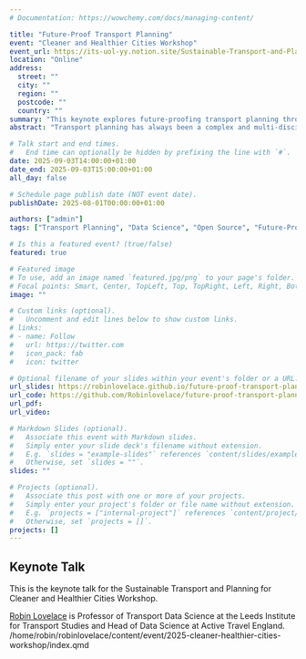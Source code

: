 ```yaml
---
# Documentation: https://wowchemy.com/docs/managing-content/

title: "Future-Proof Transport Planning"
event: "Cleaner and Healthier Cities Workshop"
event_url: https://its-uol-yy.notion.site/Sustainable-Transport-and-Planning-for-Cleaner-and-Healthier-Cities-Workshop-25d33f989ee8805d988cd8a5d5a3753d
location: "Online"
address:
  street: ""
  city: ""
  region: ""
  postcode: ""
  country: ""
summary: "This keynote explores future-proofing transport planning through data science and open-source software, drawing on experience with tools like PCT, NPT, and Biclar."
abstract: "Transport planning has always been a complex and multi-disciplinary enterprise requiring wide-ranging skills and methods. Like many fields of research exposed to the data revolution, it is also fast-moving, meaning that it’s hard to know how to keep the work future-proof. This talk will explore the challenges and opportunities of future-proofing transport planning, focusing on the role of data science and open-source software. It will draw on my experience developing and deploying tools such as the Propensity to Cycle Tool for England and Wales (publicly available at [www.pct.bike](https://www.pct.bike/)), the Network Planning Tool for Scotland (publicly available at [www.npt.scot](https://www.npt.scot/)) and the Biclar tool for Portugal (publicly available at [biclar.tmlmobilidade.pt](https://biclar.tmlmobilidade.pt/)). I will also outline some tools and techniques we have developed at the University of Leeds for working with origin-destination data."

# Talk start and end times.
#   End time can optionally be hidden by prefixing the line with `#`.
date: 2025-09-03T14:00:00+01:00
date_end: 2025-09-03T15:00:00+01:00
all_day: false

# Schedule page publish date (NOT event date).
publishDate: 2025-08-01T00:00:00+01:00

authors: ["admin"]
tags: ["Transport Planning", "Data Science", "Open Source", "Future-Proofing"]

# Is this a featured event? (true/false)
featured: true

# Featured image
# To use, add an image named `featured.jpg/png` to your page's folder. 
# Focal points: Smart, Center, TopLeft, Top, TopRight, Left, Right, BottomLeft, Bottom, BottomRight.
image: ""

# Custom links (optional).
#   Uncomment and edit lines below to show custom links.
# links:
# - name: Follow
#   url: https://twitter.com
#   icon_pack: fab
#   icon: twitter

# Optional filename of your slides within your event's folder or a URL.
url_slides: https://robinlovelace.github.io/future-proof-transport-planning/cities-workshop.html
url_code: https://github.com/Robinlovelace/future-proof-transport-planning
url_pdf:
url_video:

# Markdown Slides (optional).
#   Associate this event with Markdown slides.
#   Simply enter your slide deck's filename without extension.
#   E.g. `slides = "example-slides"` references `content/slides/example-slides.md`.
#   Otherwise, set `slides = ""`.
slides: ""

# Projects (optional).
#   Associate this post with one or more of your projects.
#   Simply enter your project's folder or file name without extension.
#   E.g. `projects = ["internal-project"]` references `content/project/deep-learning/index.md`.
#   Otherwise, set `projects = []`.
projects: []
---
```


## Keynote Talk

This is the keynote talk for the Sustainable Transport and Planning for Cleaner and Healthier Cities Workshop.

[Robin Lovelace](https://www.robinlovelace.net) is Professor of Transport Data Science at the Leeds Institute for Transport Studies and Head of Data Science at Active Travel England.
</content>
<parameter name="filePath">/home/robin/robinlovelace/content/event/2025-cleaner-healthier-cities-workshop/index.qmd
